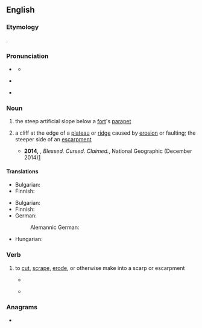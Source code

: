 ==English==

===Etymology===
{{aphetic form of|en|escarp}}.

===Pronunciation===
* {{a|RP}} {{IPA|en|/skɑːp/}}
** {{audio|en|LL-Q1860 (eng)-Vealhurl-scarp.wav|Audio (UK)}}
* {{a|GA}} {{IPA|en|/skɑɹp/}}
* {{rhymes|en|ɑː(ɹ)p}}

===Noun===
{{wikipedia}}
{{en-noun}}

# the steep artificial slope below a [[fort]]'s [[parapet]]
# {{lb|en|geology}} a cliff at the edge of a [[plateau]] or [[ridge]] caused by [[erosion]] or faulting; the steeper side of an [[escarpment]]
#* '''2014,''' {{w|Paul Salopek}}, ''Blessed. Cursed. Claimed.'', National Geographic (December 2014)[https://web.archive.org/web/20150212214621/http://ngm.nationalgeographic.com/2014/12/pilgrim-roads/salopek-text]
#*: {{quote|en|Sweating under the sun, we scale the barren eastern '''scarp''' of the Great Rift Valley (Area B), edging carefully around controversial, razor-wired Israeli settlements (Area C).}}

====Translations====
{{trans-top|artificial slope}}
* Bulgarian: {{t|bg|скарп|m}}
* Finnish: {{t+|fi|eskarppi}}
{{trans-mid}}
{{trans-bottom}}

{{trans-top|cliff caused by erosion}}
* Bulgarian: {{t|bg|стръмен склон|m}}
* Finnish: {{t+|fi|jyrkänne}}
* German:
*: Alemannic German: {{t|gsw|Flueh|f}}
{{trans-mid}}
* Hungarian: {{t|hu|szakadásfal}}
{{trans-bottom}}

===Verb===
{{en-verb}}

# {{lb|en|earth science|geography|transitive}} to [[cut]], [[scrape]], [[erode]], or otherwise make into a scarp or escarpment
#: {{ux|en|to '''scarp''' the face of a ditch or a rock}}
#* {{RQ:Tennyson In Memoriam}}
#*: {{quote|en|From '''scarped''' cliff and quarried stone}}
#* {{RQ:Emerson May-Day}}
#*: {{quote|en|Sweep ruins from the '''scarped''' mountain}}

===Anagrams===
* {{anagrams|en|a=acprs|APCRs|Carps|RSPCA|carps|craps|parcs|pracs|scrap}}

{{top|en|Architectural elements|Landforms}}